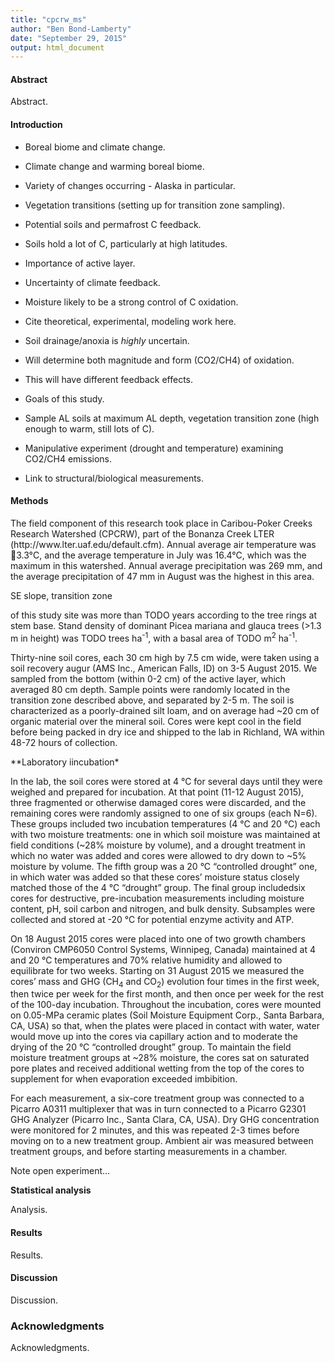 ```yaml
---
title: "cpcrw_ms"
author: "Ben Bond-Lamberty"
date: "September 29, 2015"
output: html_document
---
```


#### Abstract

Abstract.

#### Introduction

* Boreal biome and climate change.
 * Climate change and warming boreal biome.
 * Variety of changes occurring - Alaska in particular.
 * Vegetation transitions (setting up for transition zone sampling).

* Potential soils and permafrost C feedback. 
 * Soils hold a lot of C, particularly at high latitudes.
 * Importance of active layer.
 * Uncertainty of climate feedback.

* Moisture likely to be a strong control of C oxidation.
 * Cite theoretical, experimental, modeling work here. 
 * Soil drainage/anoxia is *highly* uncertain.
 * Will determine both magnitude and form (CO2/CH4) of oxidation.
 * This will have different feedback effects.

* Goals of this study.
 * Sample AL soils at maximum AL depth, vegetation transition zone (high enough to warm, still lots of C).
 * Manipulative experiment (drought and temperature) examining CO2/CH4 emissions.
 * Link to structural/biological measurements.

 
#### Methods

The field component of this research took place in Caribou-Poker Creeks Research Watershed (CPCRW), part of the Bonanza Creek LTER (http://www.lter.uaf.edu/default.cfm). Annual average air temperature was 􏰀3.3°C, and the average temperature in July was 16.4°C, which was the maximum in this watershed. Annual average precipitation was 269 mm, and the average precipitation of 47 mm in August was the highest in this area. 

SE slope, transition zone

of this study site was more than TODO years according to the tree rings at stem base. Stand density of dominant Picea mariana and glauca trees (>1.3 m in height) was TODO trees ha^-1^, with a basal area of TODO m^2^ ha^-1^.

Thirty-nine soil cores, each 30 cm high by 7.5 cm wide, were taken using a soil recovery augur (AMS Inc., American Falls, ID) on 3-5 August 2015. We sampled from the bottom (within 0-2 cm) of the active layer, which averaged 80 cm depth. Sample points were randomly located in the transition zone described above, and separated by 2-5 m. The soil is characterized as a poorly-drained silt loam, and on average had ~20 cm of organic material over the mineral soil. Cores were kept cool in the field before being packed in dry ice and shipped to the lab in Richland, WA within 48-72 hours of collection.

**Laboratory iincubation*

In the lab, the soil cores were stored at 4 &deg;C for several days until they were weighed and prepared for incubation. At that point (11-12 August 2015), three fragmented or otherwise damaged cores were discarded, and the remaining cores were randomly assigned to one of six groups (each N=6). These groups included two incubation temperatures (4 &deg;C and 20 &deg;C) each with two moisture treatments: one in which soil moisture was maintained at field conditions (~28% moisture by volume), and a drought treatment in which no water was added and cores were allowed to dry down to ~5% moisture by volume. The fifth group was a 20 &deg;C "controlled drought" one, in which water was added so that these cores' moisture status closely matched those of the 4 &deg;C "drought" group. The final group includedsix cores for destructive, pre-incubation measurements including moisture content, pH, soil carbon and nitrogen, and bulk density. Subsamples were collected and stored at -20 &deg;C for potential enzyme activity and ATP.

On 18 August 2015 cores were placed into one of two growth chambers (Conviron CMP6050 Control Systems, Winnipeg, Canada) maintained at 4 and 20 &deg;C temperatures and 70% relative humidity and allowed to equilibrate for two weeks. Starting on 31 August 2015 we measured the cores' mass and GHG (CH~4~ and CO~2~) evolution four times in the first week, then twice per week for the first month, and then once per week for the rest of the 100-day incubation. Throughout the incubation, cores were mounted on 0.05-MPa ceramic plates (Soil Moisture Equipment Corp., Santa Barbara, CA, USA) so that, when the plates were placed in contact with water, water would move up into the cores via capillary action and to moderate the drying of the 20 &deg;C "controlled drought" group. To maintain the field moisture treatment groups at ~28% moisture, the cores sat on saturated pore plates and received additional wetting from the top of the cores to supplement for when evaporation exceeded imbibition.

For each measurement, a six-core treatment group was connected to a Picarro A0311 multiplexer that was in turn connected to a Picarro G2301 GHG Analyzer (Picarro Inc., Santa Clara, CA, USA). Dry GHG concentration were monitored for 2 minutes, and this was repeated 2-3 times before moving on to a new treatment group. Ambient air was measured between treatment groups, and before starting measurements in a chamber.

Note open experiment...

**Statistical analysis**

Analysis.

#### Results

Results.

#### Discussion

Discussion.

### Acknowledgments

Acknowledgments.
